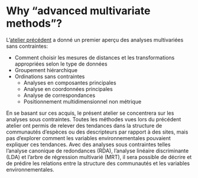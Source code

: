# Why "advanced multivariate methods"?

L'[atelier précédent](https://github.com/QCBSRworkshops/workshop10) a donné un premier aperçu des analyses multivariées sans contraintes:

* Comment choisir les mesures de distances et les transformations appropriées selon le type de données    
* Groupement hiérarchique  
* Ordinations sans contraintes  
  * Analyses en composantes principales 
  * Analyse en coordonnées principales
  * Analyse de correspondances
  * Positionnement multidimensionnel non métrique

En se basant sur ces acquis, le présent atelier se concentrera sur les
analyses sous contraintes. Toutes les méthodes vues lors du précédent
atelier ont permis de relever des tendances dans la structure de
communautés d'espèces ou des descripteurs par rapport à des sites, mais
pas d'explorer comment les variables environnementales pouvaient
expliquer ces tendances. Avec des analyses sous contraintes telles
l'analyse canonique de redondances (RDA), l'analyse linéaire
discriminante (LDA) et l'arbre de régression multivarié (MRT), il sera
possible de décrire et de prédire les relations entre la structure des
communautés et les variables environnementales.